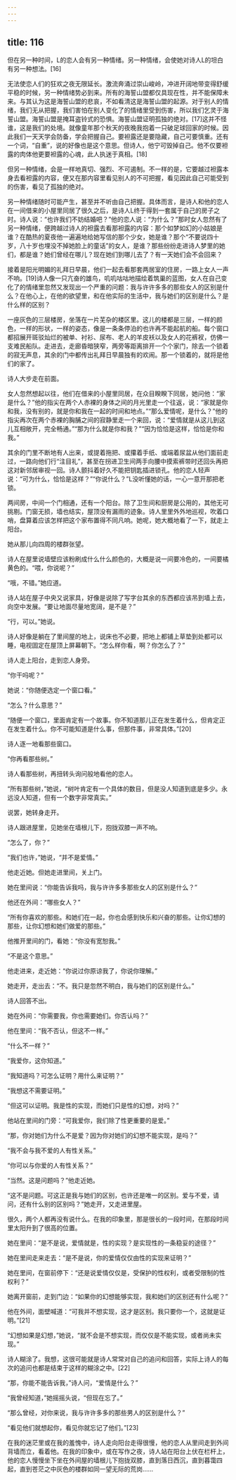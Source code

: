 ```yaml
---
---
---
```

title: 116
---



但在另一种时间，L的恋人会有另一种情绪。另一种情绪，会使她对诗人L的坦白有另一种想法。[16]

无法使恋人们的狂欢之夜无限延长。激流奔涌过崇山峻岭，冲进开阔地带变得舒缓平稳的时候，另一种情绪势必到来。所有的海誓山盟都仅具现在性，并不能保障未来。与其认为这是海誓山盟的悲哀，不如看清这是海誓山盟的起源。对于别人的情绪，我们无从把握，我们害怕在别人变化了的情绪里受到伤害，所以我们乞灵于海誓山盟。海誓山盟是掩耳盗铃式的恐惧。海誓山盟证明孤独的绝对。[17]这并不怪谁，这是我们的处境。就像童年那个秋天的夜晚我抱着一只破足球回家的时候。因此我们一天天学会防备，学会把握自己。要袒露还是要隐藏，自己可要慎重。还有一个词，“自重”，说的好像也是这个意思。但诗人，他宁可毁掉自己。他不仅要袒露的肉体他更要袒露的心魂，此人执迷于真相。[18]

但另一种情绪，会是一样地真切、强烈、不可遏制。不一样的是，它要越过袒露本身去看袒露的内容，便又在那内容里看见别人的不可把握，看见因此自己可能受到的伤害，看见了孤独的绝对。

另一种情绪随时可能产生，甚至并不听由自己把握。具体而言，是诗人和他的恋人在一间借来的小屋里同居了很久之后，是诗人L终于得到一套属于自己的房子之时。诗人说：“也许我们不妨结婚吧？”他的恋人说：“为什么？”那时女人忽然有了另一种情绪，便跨越过诗人的袒露去看那袒露的内容：那个如梦如幻的小姑娘是谁？在酷热的夏夜他一遍遍地给她写信的那个少女，她是谁？那个“不要说四十岁，八十岁也埋没不掉她脸上的童话”的女人，是谁？那些纷纷走进诗人梦里的她们，都是谁？她们曾经在哪儿？现在她们到哪儿去了？有一天她们会不会回来？

接着是阳光明媚的礼拜日早晨，他们一起去看那套两居室的住房，一路上女人一声不响。[19]诗人像一只亢奋的雄鸟，叽叽咕咕地描绘着筑巢的蓝图，女人在自己变化了的情绪里忽然又发现出一个严重的问题：我与许许多多的那些女人的区别是什么？在他心上，在他的欲望里，和在他实际的生活中，我与她们的区别是什么？是什么样的区别？

一座灰色的三层楼房，坐落在一片芜杂的楼区里。这儿的楼都是三层，一样的颜色，一样的形状，一样的姿态，像是一条条停泊的也许再不能起航的船。每个窗口都招展开斑驳灿烂的被单、衬衫、尿布、老人的羊皮袄以及女人的花裤衩，仿佛一支难民船队。走进去，走廊昏暗狭窄，两旁等距离排开一个个家门，除去一个锁着的寂无声息，其余的门中都传出礼拜日早晨独有的欢闹。那一个锁着的，就将是他们的家了。

诗人大步走在前面。

女人忽然想起以往，他们在借来的小屋里同居，在众目睽睽下同居，她问他：“家是什么？”他的指尖在两个人赤裸的身体之间的月光里走一个往返，说：“家就是你和我，没有别的，就是你和我在一起的时间和地点。”“那么爱情呢，是什么？”他的指尖再次在两个赤裸的胸脯之间的寂静里走一个来回，说：“爱情就是从这儿到这儿互相敞开，完全畅通。”“那为什么就是你和我？”“因为恰恰是这样，恰恰是你和我。”

其余的门里不断地有人出来，或提着拖把、或攥着手纸、或端着尿盆从他们面前走过，一路向他们行“注目礼”，甚至在拐进卫生间两手向腰中摸索裤带时还回头再把这对新邻居审视一回。诗人颤抖着好久不能把钥匙插进锁孔。他的恋人轻声说：“可为什么，恰恰是这样？”“你说什么？”L没听懂她的话，一心一意开那把老锁。

两间房，中间一个门相通，还有一个阳台。除了卫生间和厨房是公用的，其他无可挑剔。门窗无损，墙也结实，屋顶没有漏雨的迹象。诗人里里外外地巡视，吹着口哨，盘算着应该怎样把这个家布置得不同凡响。她呢，她大概地看了一下，就走上阳台。

她从那儿向四周的楼群张望。

诗人在屋里说墙壁应该粉刷成什么什么颜色的，大概是说一间要冷色的，一间要橘黄色的。“喂，你说呢？”

“哦，不错。”她应道。

诗人站在屋子中央又说家具，好像是说除了写字台其余的东西都应该吊到墙上去，向空中发展。“要让地面尽量地宽阔，是不是？”

“行，可以。”她说。

诗人好像是躺在了里间屋的地上，说床也不必要，把地上都铺上草垫到处都可以睡，电视固定在屋顶上屏幕朝下。“怎么样你看，啊？你怎么了？”

诗人走上阳台，走到恋人身旁。

“你干吗呢？”

她说：“你随便选定一个窗口看。”

“怎么？什么意思？”

“随便一个窗口，里面肯定有一个故事。你不知道那儿正在发生着什么，但肯定正在发生着什么。你不可能知道是什么事，但那件事，非常具体。”[20]

诗人逐一地看那些窗口。

“你再看那些树。”

诗人看那些树，再扭转头询问般地看他的恋人。

“所有那些树，”她说，“树叶肯定有一个具体的数目，但是没人知道到底是多少。永远没人知道，但有一个数字非常真实。”

说罢，她转身走开。

诗人跟进屋里，见她坐在墙根儿下，抱拢双膝一声不响。

“怎么了，你？”

“我们也许，”她说，“并不是爱情。”

他走近她。但她走进里间，关上门。

她在里间说：“你能告诉我吗，我与许许多多那些女人的区别是什么？”

他还在外间：“哪些女人？”

“所有你喜欢的那些。和她们在一起，你也会感到快乐和兴奋的那些。让你幻想的那些，让你幻想和她们做爱的那些。”

他推开里间的门，看她：“你没有宽恕我。”

“不是这个意思。”

他走进来，走近她：“你说过你原谅我了，你说你理解。”

她走开，走出去：“不。我只是忽然不明白，我与她们的区别是什么。”

诗人回答不出。

她在外间：“你需要我，你也需要她们。你否认吗？”

他在里间：“我不否认，但这不一样。”

“什么不一样？”

“我爱你，这你知道。”

“我知道吗？可怎么证明？用什么来证明？”

“我想这不需要证明。”

“但这可以证明。我是性的实现，而她们只是性的幻想，对吗？”

他站在里间的门旁：“可我爱你，我们除了性更重要的是爱。”

“那，你对她们为什么不是爱？因为你对她们的幻想不能实现，是吗？”

“我不会与我不爱的人有性关系。”

“你可以与你爱的人有性关系？”

“当然。这是问题吗？”他走近她。

“这不是问题。可这正是我与她们的区别，也许还是唯一的区别。爱与不爱，请问，还有什么别的区别吗？”她走开，又走进里屋。

很久，两个人都再没有说什么。在我的印象里，那是很长的一段时间，在那段时间里太阳升到了很高的位置。

她在里间：“是不是说，爱情就是，性的实现？是实现性的一条稳妥的途径？”

她在里间走来走去：“是不是说，你的爱情仅仅由性的实现来证明？”

她在里间，在窗前停下：“还是说爱情仅仅是，受保护的性权利，或者受限制的性权利？”

她离开窗前，走到门边：“如果你的幻想能够实现，我和她们的区别还有什么呢？”

他在外间，面壁喊道：“可我并不想实现，这才是区别。我只要你一个，这就是证明。”[21]

“幻想如果是幻想，”她说，“就不会是不想实现，而仅仅是不能实现，或者尚未实现。”

诗人糊涂了。我想，这很可能就是诗人常常对自己的追问和回答，实际上诗人的每次的追问也都是结束于这样的糊涂之中。[22]

“那，你能不能告诉我，”诗人问，“爱情是什么？”

“我曾经知道，”她摇摇头说，“但现在忘了。”

“那么曾经，对你来说，我与许许多多的那些男人的区别是什么？”

“看见他们就想起你，看见你就忘记了他们。”[23]

在我的迷茫里或在我的羞愧中，诗人走向阳台走得很慢，他的恋人从里间走到外间背墙而立，看着他。在我的印象中，或在写作之夜，诗人站在阳台上伏在栏杆上，他的恋人慢慢坐下坐在外间屋的墙根儿下抱拢双膝，直到落日西沉，直到暮霭四起，直到苍茫之中灰色的楼群如同一望无际的荒岗……